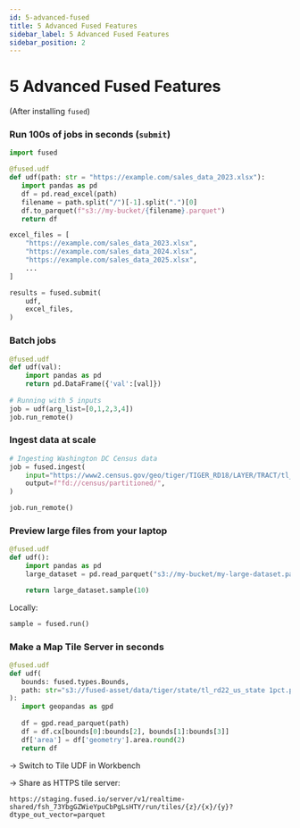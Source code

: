 ```yaml
---
id: 5-advanced-fused
title: 5 Advanced Fused Features
sidebar_label: 5 Advanced Fused Features
sidebar_position: 2
---
```


# 5 Advanced Fused Features

(After installing `fused`)

### Run 100s of jobs in seconds (`submit`)

```python
import fused 

@fused.udf
def udf(path: str = "https://example.com/sales_data_2023.xlsx"):
   import pandas as pd
   df = pd.read_excel(path)
   filename = path.split("/")[-1].split(".")[0]
   df.to_parquet(f"s3://my-bucket/{filename}.parquet")
   return df

excel_files = [
    "https://example.com/sales_data_2023.xlsx",
    "https://example.com/sales_data_2024.xlsx",
    "https://example.com/sales_data_2025.xlsx",
    ...
]

results = fused.submit(
    udf,
    excel_files,
)
```

### Batch jobs

```python
@fused.udf
def udf(val):
    import pandas as pd
    return pd.DataFrame({'val':[val]})
    
# Running with 5 inputs
job = udf(arg_list=[0,1,2,3,4])
job.run_remote()
```

### Ingest data at scale

```python
# Ingesting Washington DC Census data
job = fused.ingest(
    input="https://www2.census.gov/geo/tiger/TIGER_RD18/LAYER/TRACT/tl_rd22_11_tract.zip",
    output=f"fd://census/partitioned/",
)

job.run_remote()
```

### Preview large files from your laptop

```python
@fused.udf
def udf():
    import pandas as pd
    large_dataset = pd.read_parquet("s3://my-bucket/my-large-dataset.parquet")

    return large_dataset.sample(10)
```

Locally:
```python
sample = fused.run()
```

### Make a Map Tile Server in seconds

```python
@fused.udf
def udf(
   bounds: fused.types.Bounds,
   path: str="s3://fused-asset/data/tiger/state/tl_rd22_us_state 1pct.parquet"
):
   import geopandas as gpd
   
   df = gpd.read_parquet(path)
   df = df.cx[bounds[0]:bounds[2], bounds[1]:bounds[3]]
   df['area'] = df['geometry'].area.round(2)
   return df
```

→ Switch to Tile UDF in Workbench

→ Share as HTTPS tile server:
```
https://staging.fused.io/server/v1/realtime-shared/fsh_73YbgGZWieYpuCbPgLsHTY/run/tiles/{z}/{x}/{y}?dtype_out_vector=parquet
```


